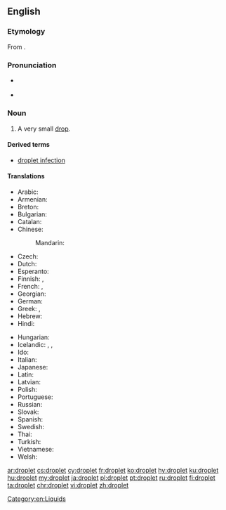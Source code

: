 ==English==
{{wikipedia}}

===Etymology===
From {{suffix|drop|let|lang=en}}.

===Pronunciation===
* {{a|UK}} {{IPA|/ˈdrɒplət/|lang=en}}
* {{a|US}} {{IPA|/ˈdrɑːplət/|lang=en}}

===Noun===
{{en-noun}}

# A very small [[drop]].

====Derived terms====
* [[droplet infection]]

====Translations====
{{trans-top|very small drop}}
* Arabic: {{t|ar|قطيرة|f|tr=quṭáira}}
* Armenian: {{t|hy|փոքր կաթիլ|sc=Armn}}
* Breton: {{t+|br|banne|m}}
* Bulgarian: {{t+|bg|капчица|f|sc=Cyrl}}
* Catalan: {{t|ca|goteta|f}}
* Chinese:
*: Mandarin: {{t+|cmn|小滴|tr=xiǎodī|sc=Hani}}
* Czech: {{t+|cs|kapička|f}}
* Dutch: {{t+|nl|druppeltje|n}}
* Esperanto: {{t|eo|guteto}}
* Finnish: {{t+|fi|tippa}}, {{t+|fi|pisara}}
* French: {{t+|fr|gouttelette|f}}, {{t+|fr|goutte|f}}
* Georgian: {{t|ka|წვეთი|sc=Geor}}
* German: {{t+|de|Tröpfchen|n}}
* Greek: {{t+|el|σταγονίδιο|n}}, {{t|el|σταλίτσα|f}}
* Hebrew: {{t-needed|he}}
* Hindi: {{t-needed|hi}}
{{trans-mid}}
* Hungarian: {{t|hu|cseppecske}}
* Icelandic: {{t+|is|dropi|m}}, {{t|is|smádropi|m}}, {{t|is|smádropi|m}}
* Ido: {{t+|io|guteto}}
* Italian: {{t|it|gocciolina|f}}
* Japanese: {{t|ja|小滴|tr=しょうてき, shōteki|sc=Jpan}}
* Latin: {{t|la|guttula|f}}
* Latvian: {{t+|lv|lāse|f}}
* Polish: {{t+|pl|kropelka|f}}
* Portuguese: {{t+|pt|gotinha}}
* Russian: {{t+|ru|капелька|f|tr=kápel’ka}}
* Slovak: {{t|sk|kvapôčka|f}}
* Spanish: {{t|es|gotita|f}}
* Swedish: {{t-needed|sv}}
* Thai: {{t|th|หยาดน้ำ|tr=yàat náam|sc=Thai}}
* Turkish: {{t+|tr|damlacık}}
* Vietnamese: {{t|vi|giọt nhỏ}}
* Welsh: {{t+|cy|defnyn|m}}
{{trans-bottom}}

[[Category:en:Liquids]]

[[ar:droplet]]
[[cs:droplet]]
[[cy:droplet]]
[[fr:droplet]]
[[ko:droplet]]
[[hy:droplet]]
[[ku:droplet]]
[[hu:droplet]]
[[my:droplet]]
[[ja:droplet]]
[[pl:droplet]]
[[pt:droplet]]
[[ru:droplet]]
[[fi:droplet]]
[[ta:droplet]]
[[chr:droplet]]
[[vi:droplet]]
[[zh:droplet]]
